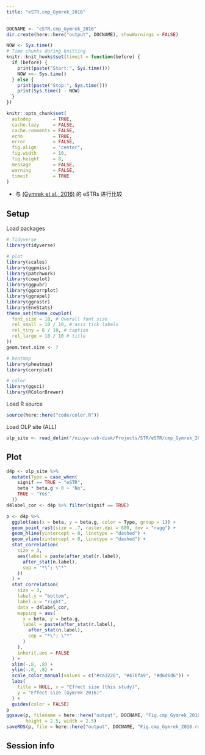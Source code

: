 ```yaml
---
title: "eSTR.cmp_Gymrek_2016"
---
```


```r
DOCNAME <- "eSTR.cmp_Gymrek_2016"
dir.create(here::here("output", DOCNAME), showWarnings = FALSE)

NOW <- Sys.time()
# Time chunks during knitting
knitr::knit_hooks$set(timeit = function(before) {
  if (before) {
    print(paste("Start:", Sys.time()))
    NOW <<- Sys.time()
  } else {
    print(paste("Stop:", Sys.time()))
    print(Sys.time() - NOW)
  }
})

knitr::opts_chunk$set(
  autodep        = TRUE,
  cache.lazy     = FALSE,
  cache.comments = FALSE,
  echo           = TRUE,
  error          = FALSE,
  fig.align      = "center",
  fig.width      = 10,
  fig.height     = 8,
  message        = FALSE,
  warning        = FALSE,
  timeit         = TRUE
)
```

- 与 [(Gymrek et al., 2016)](https://www.nature.com/articles/ng.3461) 的 eSTRs 进行比较

## Setup

Load packages

```r
# Tidyverse
library(tidyverse)

# plot
library(scales)
library(ggpmisc)
library(patchwork)
library(cowplot)
library(ggpubr)
library(ggcorrplot)
library(ggrepel)
library(ggrastr)
library(EnvStats)
theme_set(theme_cowplot(
  font_size = 10, # Overall font size
  rel_small = 10 / 10, # axis tick labels
  rel_tiny = 8 / 10, # caption
  rel_large = 10 / 10 # title
))
geom.text.size <- 7

# heatmap
library(pheatmap)
library(corrplot)

# color
library(ggsci)
library(RColorBrewer)
```

Load R source

```r
source(here::here("code/color.R"))
```

Load OLP site (ALL)

```r
olp_site <- read_delim("/niuyw-usb-disk/Projects/STR/eSTR/cmp_Gymrek_2016/OLP.ALL.txt", delim = "\t")
```

## Plot

```r
d4p <- olp_site %>%
  mutate(Type = case_when(
    signif == TRUE ~ "eSTR",
    beta * beta.g > 0 ~ "No",
    TRUE ~ "Yes"
  ))
d4label_cor <- d4p %>% filter(signif == TRUE)

p <- d4p %>%
  ggplot(aes(x = beta, y = beta.g, color = Type, group = 1)) +
  geom_point_rast(size = .7, raster.dpi = 600, dev = "ragg") +
  geom_hline(yintercept = 0, linetype = "dashed") +
  geom_vline(xintercept = 0, linetype = "dashed") +
  stat_correlation(
    size = 3,
    aes(label = paste(after_stat(r.label),
      after_stat(n.label),
      sep = "*\"; \"*"
    ))
  ) +
  stat_correlation(
    size = 3,
    label.y = "bottom",
    label.x = "right",
    data = d4label_cor,
    mapping = aes(
      x = beta, y = beta.g,
      label = paste(after_stat(r.label),
        after_stat(n.label),
        sep = "*\"; \"*"
      )
    ),
    inherit.aes = FALSE
  ) +
  xlim(-.8, .8) +
  ylim(-.8, .8) +
  scale_color_manual(values = c("#ca3226", "#476fa9", "#d6d6d6")) +
  labs(
    title = NULL, x = "Effect size (this study)",
    y = "Effect size (Gymrek 2016)"
  ) +
  guides(color = FALSE)
p
ggsave(p, filename = here::here("output", DOCNAME, "Fig.cmp_Gymrek_2016.pdf"),
       height = 2.5, width = 2.5)
saveRDS(p, file = here::here("output", DOCNAME, "Fig.cmp_Gymrek_2016.rds"))
```

## Session info
